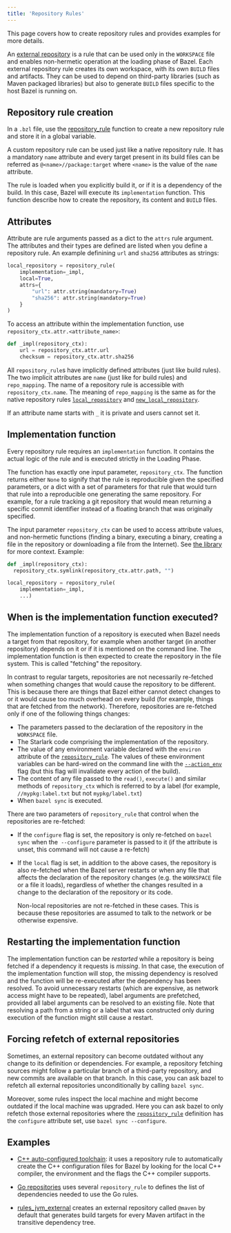 ```yaml
---
title: 'Repository Rules'
---
```


This page covers how to create repository rules and provides examples for
more details.

An [external repository](/versions/7.0.0/docs/external) is a rule that can be used only
in the `WORKSPACE` file and enables non-hermetic operation at the loading phase
of Bazel. Each external repository rule creates its own workspace, with its
own `BUILD` files and artifacts. They can be used to depend on third-party
libraries (such as Maven packaged libraries) but also to generate `BUILD` files
specific to the host Bazel is running on.

## Repository rule creation

In a `.bzl` file, use the
[repository_rule](/versions/7.0.0/rules/lib/globals/bzl#repository_rule) function to create a new
repository rule and store it in a global variable.

A custom repository rule can be used just like a native repository rule. It
has a mandatory `name` attribute and every target present in its build files
can be referred as `@<name>//package:target` where `<name>` is the value of the
`name` attribute.

The rule is loaded when you explicitly build it, or if it is a dependency of
the build. In this case, Bazel will execute its `implementation` function. This
function describe how to create the repository, its content and `BUILD` files.

## Attributes

Attribute are rule arguments passed as a dict to the `attrs` rule argument.
The attributes and their types are defined are listed when you define a
repository rule. An example definining `url` and `sha256` attributes as
strings:

```python
local_repository = repository_rule(
    implementation=_impl,
    local=True,
    attrs={
        "url": attr.string(mandatory=True)
        "sha256": attr.string(mandatory=True)
    }
)
```

To access an attribute within the implementation function, use
`repository_ctx.attr.<attribute_name>`:

```python
def _impl(repository_ctx):
    url = repository_ctx.attr.url
    checksum = repository_ctx.attr.sha256
```

All `repository_rule`s have implicitly defined attributes (just like build
rules). The two implicit attributes are `name` (just like for build rules) and
`repo_mapping`. The name of a repository rule is accessible with
`repository_ctx.name`. The meaning of `repo_mapping` is the same as for the
native repository rules
[`local_repository`](https://bazel.build/versions/7.0.0/reference/be/workspace#local_repository.repo_mapping)
and
[`new_local_repository`](https://bazel.build/versions/7.0.0/reference/be/workspace#new_local_repository.repo_mapping).

If an attribute name starts with `_` it is private and users cannot set it.

## Implementation function

Every repository rule requires an `implementation` function. It contains the
actual logic of the rule and is executed strictly in the Loading Phase.

The function has exactly one input parameter, `repository_ctx`. The function
returns either `None` to signify that the rule is reproducible given the
specified parameters, or a dict with a set of parameters for that rule that
would turn that rule into a reproducible one generating the same repository. For
example, for a rule tracking a git repository that would mean returning a
specific commit identifier instead of a floating branch that was originally
specified.

The input parameter `repository_ctx` can be used to
access attribute values, and non-hermetic functions (finding a binary,
executing a binary, creating a file in the repository or downloading a file
from the Internet). See [the library](/versions/7.0.0/rules/lib/builtins/repository_ctx) for more
context. Example:

```python
def _impl(repository_ctx):
  repository_ctx.symlink(repository_ctx.attr.path, "")

local_repository = repository_rule(
    implementation=_impl,
    ...)
```

## When is the implementation function executed?

The implementation function of a repository is executed when Bazel needs a
target from that repository, for example when another target (in another
repository) depends on it or if it is mentioned on the command line. The
implementation function is then expected to create the repository in the file
system. This is called "fetching" the repository.

In contrast to regular targets, repositories are not necessarily re-fetched when
something changes that would cause the repository to be different. This is
because there are things that Bazel either cannot detect changes to or it would
cause too much overhead on every build (for example, things that are fetched
from the network). Therefore, repositories are re-fetched only if one of the
following things changes:

* The parameters passed to the declaration of the repository in the
  `WORKSPACE` file.
* The Starlark code comprising the implementation of the repository.
* The value of any environment variable declared with the `environ`
  attribute of the [`repository_rule`](/versions/7.0.0/rules/lib/globals/bzl#repository_rule).
  The values of these environment variables can be hard-wired on the command
  line with the
  [`--action_env`](/versions/7.0.0/reference/command-line-reference#flag--action_env)
  flag (but this flag will invalidate every action of the build).
* The content of any file passed to the `read()`, `execute()` and similar
  methods of `repository_ctx` which is referred to by a label (for example,
  `//mypkg:label.txt` but not `mypkg/label.txt`)
* When `bazel sync` is executed.

There are two parameters of `repository_rule` that control when the repositories
are re-fetched:

* If the `configure` flag is set, the repository is only re-fetched on
  `bazel sync` when the` --configure` parameter is passed to it (if the
  attribute is unset, this command will not cause a re-fetch)
* If the `local` flag is set, in addition to the above cases, the repository is
  also re-fetched when the Bazel server restarts or when any file that affects
  the declaration of the repository changes (e.g. the `WORKSPACE` file or a file
  it loads), regardless of whether the changes resulted in a change to the
  declaration of the repository or its code.

  Non-local repositories are not re-fetched in these cases. This is because
  these repositories are assumed to talk to the network or be otherwise
  expensive.

## Restarting the implementation function

The implementation function can be _restarted_ while a repository is being
fetched if a dependency it requests is _missing_. In that case, the execution of
the implementation function will stop, the missing dependency is resolved and
the function will be re-executed after the dependency has been resolved. To
avoid unnecessary restarts (which are expensive, as network access might
have to be repeated), label arguments are prefetched, provided all
label arguments can be resolved to an existing file. Note that resolving
a path from a string or a label that was constructed only during execution
of the function might still cause a restart.

## Forcing refetch of external repositories

Sometimes, an external repository can become outdated without any change to its
definition or dependencies. For example, a repository fetching sources might
follow a particular branch of a third-party repository, and new commits are
available on that branch. In this case, you can ask bazel to refetch all
external repositories unconditionally by calling `bazel sync`.

Moreover, some rules inspect the local machine and might become
outdated if the local machine was upgraded. Here you can ask bazel to
only refetch those external repositories where the
[`repository_rule`](/versions/7.0.0/rules/lib/globals#repository_rule)
definition has the `configure` attribute set, use `bazel sync --configure`.

## Examples

- [C++ auto-configured toolchain](https://cs.opensource.google/bazel/bazel/+/master:tools/cpp/cc_configure.bzl;drc=644b7d41748e09eff9e47cbab2be2263bb71f29a;l=176):
it uses a repository rule to automatically create the
C++ configuration files for Bazel by looking for the local C++ compiler, the
environment and the flags the C++ compiler supports.

- [Go repositories](https://github.com/bazelbuild/rules_go/blob/67bc217b6210a0922d76d252472b87e9a6118fdf/go/private/go_repositories.bzl#L195)
  uses several `repository_rule` to defines the list of dependencies
  needed to use the Go rules.

- [rules_jvm_external](https://github.com/bazelbuild/rules_jvm_external) creates
  an external repository called `@maven` by default that generates build targets
  for every Maven artifact in the transitive dependency tree.
